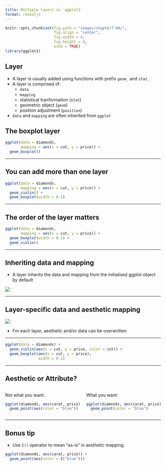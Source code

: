 ```yaml
---
title: Multiple layers in `ggplot2`
format: revealjs
---
```


```r
knitr::opts_chunk$set(fig.path = "images/chapter7-04/",
                      fig.align = "center",
                      fig.width = 4, 
                      fig.height = 4,
                      echo = TRUE)
library(ggplot2)
```


## Layer

* A layer is usually added using functions with prefix `geom_` and `stat_`
* A layer is comprised of:
   - `data` 
   - `mapping` 
   - statistical tranformation (`stat`)
   - geometric object (`geom`)
   - position adjustment (`position`)
* `data` and `mapping` are often inherited from `ggplot`



## The boxplot layer

```r
ggplot(data = diamonds,
       mapping = aes(x = cut, y = price)) +
  geom_boxplot()
```

---

## You can add more than one layer

```r
ggplot(data = diamonds,
       mapping = aes(x = cut, y = price)) +
  geom_violin() + 
  geom_boxplot(width = 0.1)
```

---

## The order of the layer matters

```r
ggplot(data = diamonds,
       mapping = aes(x = cut, y = price)) +
  geom_boxplot(width = 0.1) +
  geom_violin()
```

---

## Inheriting data and mapping

* A layer inherits the data and mapping from the initialised ggplot object by default 

![](images/ggplot-multiple-layers.png)

---

## Layer-specific data and aesthetic mapping

![](images/ggplot-multiple-layers-data-mapping.png)

* For each layer, aesthetic and/or data can be overwritten

---



```r
ggplot(data = diamonds) +
  geom_violin(aes(x = cut, y = price, color = cut)) + 
  geom_boxplot(aes(x = cut, y = price),
               width = 0.1)
```

---

## Aesthetic or Attribute?

::: columns

::: {.column width="50%"}

Not what you want:

```r
ggplot(diamonds, aes(carat, price)) +
  geom_point(aes(color = "blue"))
```


:::

::: {.column width="50%"}

What you want:

```r
ggplot(diamonds, aes(carat, price)) +
  geom_point(color = "blue")
```



:::


:::

---

## Bonus tip

* Use `I()` operator to mean "as-is" in aesthetic mapping.

```r
ggplot(diamonds, aes(carat, price)) +
  geom_point(aes(color = I("blue")))
```


